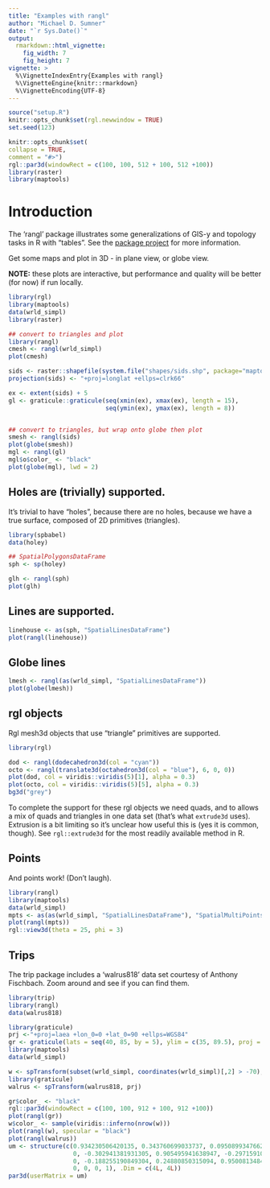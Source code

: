 ```yaml
---
title: "Examples with rangl"
author: "Michael D. Sumner"
date: "`r Sys.Date()`"
output:
  rmarkdown::html_vignette:
    fig_width: 7
    fig_height: 7
vignette: >
  %\VignetteIndexEntry{Examples with rangl}
  %\VignetteEngine{knitr::rmarkdown}
  %\VignetteEncoding{UTF-8}
---
```



```r
source("setup.R")
knitr::opts_chunk$set(rgl.newwindow = TRUE)
set.seed(123)
```

```r
knitr::opts_chunk$set(
collapse = TRUE,
comment = "#>")
rgl::par3d(windowRect = c(100, 100, 512 + 100, 512 +100))
library(raster)
library(maptools)
```

# Introduction

The 'rangl' package illustrates some generalizations of GIS-y and topology tasks in R with "tables". See the [package project](https://github.com/r-gris/rangl/blob/master/README.md) for more information. 


Get some maps and plot in 3D - in plane view, or globe view. 

**NOTE:** these plots are interactive, but performance and quality will be better (for now) if run locally. 




```r

library(rgl)
library(maptools)
data(wrld_simpl)
library(raster)

## convert to triangles and plot 
library(rangl)
cmesh <- rangl(wrld_simpl)
plot(cmesh)
```



```r
sids <- raster::shapefile(system.file("shapes/sids.shp", package="maptools"))
projection(sids) <- "+proj=longlat +ellps=clrk66"

ex <- extent(sids) + 5
gl <- graticule::graticule(seq(xmin(ex), xmax(ex), length = 15), 
                           seq(ymin(ex), ymax(ex), length = 8))


## convert to triangles, but wrap onto globe then plot
smesh <- rangl(sids)
plot(globe(smesh))
mgl <- rangl(gl)
mgl$o$color_ <- "black"
plot(globe(mgl), lwd = 2)
```



## Holes are (trivially) supported. 

It's trivial to have "holes", because there are no holes, because we have a true surface, composed of 2D primitives (triangles). 

```r
library(spbabel)
data(holey)

## SpatialPolygonsDataFrame
sph <- sp(holey)

glh <- rangl(sph)
plot(glh)
```




## Lines are supported. 


```r
linehouse <- as(sph, "SpatialLinesDataFrame")
plot(rangl(linehouse))
```




## Globe lines

```r
lmesh <- rangl(as(wrld_simpl, "SpatialLinesDataFrame"))
plot(globe(lmesh))
```





## rgl objects

Rgl mesh3d objects that use "triangle" primitives are supported. 

```r
library(rgl)

dod <- rangl(dodecahedron3d(col = "cyan"))
octo <- rangl(translate3d(octahedron3d(col = "blue"), 6, 0, 0))
plot(dod, col = viridis::viridis(5)[1], alpha = 0.3)
plot(octo, col = viridis::viridis(5)[5], alpha = 0.3)
bg3d("grey")
```



To complete the support for these rgl objects we need quads, and to allows a mix of quads and triangles in one data set (that's what `extrude3d` uses). Extrusion is a bit limiting so it's unclear how useful this is (yes it is common, though). See `rgl::extrude3d` for the most readily available method in R. 


## Points


And points work!  (Don't laugh). 


```r
library(rangl)
library(maptools)
data(wrld_simpl)
mpts <- as(as(wrld_simpl, "SpatialLinesDataFrame"), "SpatialMultiPointsDataFrame")
plot(rangl(mpts))
rgl::view3d(theta = 25, phi = 3)
```


## Trips

The trip package includes  a 'walrus818' data set courtesy of Anthony Fischbach.  Zoom around and see if you can find them. 

```r
library(trip)
library(rangl)
data(walrus818)

library(graticule)
prj <-"+proj=laea +lon_0=0 +lat_0=90 +ellps=WGS84"
gr <- graticule(lats = seq(40, 85, by = 5), ylim = c(35, 89.5), proj = prj)
library(maptools)
data(wrld_simpl)

w <- spTransform(subset(wrld_simpl, coordinates(wrld_simpl)[,2] > -70),  prj)
library(graticule)
walrus <- spTransform(walrus818, prj)

gr$color_ <- "black"
rgl::par3d(windowRect = c(100, 100, 912 + 100, 912 +100))
plot(rangl(gr))
w$color_ <- sample(viridis::inferno(nrow(w)))
plot(rangl(w), specular = "black")
plot(rangl(walrus))
um <- structure(c(0.934230506420135, 0.343760699033737, 0.0950899347662926, 
                  0, -0.302941381931305, 0.905495941638947, -0.297159105539322, 
                  0, -0.188255190849304, 0.24880850315094, 0.950081348419189, 0, 
                  0, 0, 0, 1), .Dim = c(4L, 4L))
par3d(userMatrix = um)

```

